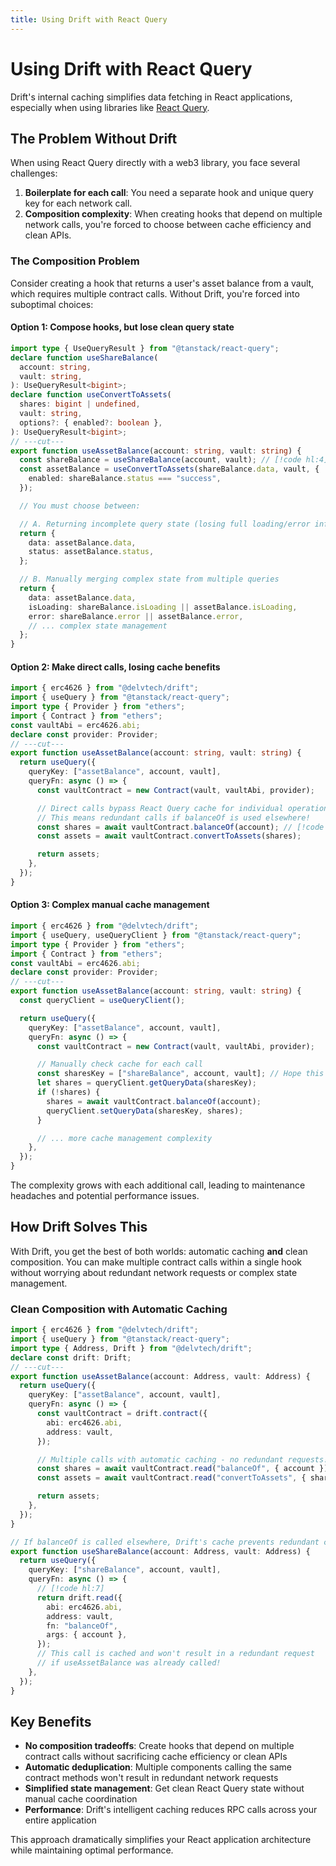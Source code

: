 ```yaml
---
title: Using Drift with React Query
---
```


# Using Drift with React Query

Drift's internal caching simplifies data fetching in React applications,
especially when using libraries like [React
Query](https://tanstack.com/query/latest).

## The Problem Without Drift

When using React Query directly with a web3 library, you face several
challenges:

1. **Boilerplate for each call**: You need a separate hook and unique query key
   for each network call.
2. **Composition complexity**: When creating hooks that depend on multiple
   network calls, you're forced to choose between cache efficiency and clean
   APIs.

### The Composition Problem

Consider creating a hook that returns a user's asset balance from a vault, which
requires multiple contract calls. Without Drift, you're forced into suboptimal
choices:

#### Option 1: Compose hooks, but lose clean query state

```ts twoslash
import type { UseQueryResult } from "@tanstack/react-query";
declare function useShareBalance(
  account: string,
  vault: string,
): UseQueryResult<bigint>;
declare function useConvertToAssets(
  shares: bigint | undefined,
  vault: string,
  options?: { enabled?: boolean },
): UseQueryResult<bigint>;
// ---cut---
export function useAssetBalance(account: string, vault: string) {
  const shareBalance = useShareBalance(account, vault); // [!code hl:4]
  const assetBalance = useConvertToAssets(shareBalance.data, vault, {
    enabled: shareBalance.status === "success",
  });

  // You must choose between:

  // A. Returning incomplete query state (losing full loading/error info)
  return {
    data: assetBalance.data,
    status: assetBalance.status,
  };

  // B. Manually merging complex state from multiple queries
  return {
    data: assetBalance.data,
    isLoading: shareBalance.isLoading || assetBalance.isLoading,
    error: shareBalance.error || assetBalance.error,
    // ... complex state management
  };
}
```

#### Option 2: Make direct calls, losing cache benefits

```ts twoslash
import { erc4626 } from "@delvtech/drift";
import { useQuery } from "@tanstack/react-query";
import type { Provider } from "ethers";
import { Contract } from "ethers";
const vaultAbi = erc4626.abi;
declare const provider: Provider;
// ---cut---
export function useAssetBalance(account: string, vault: string) {
  return useQuery({
    queryKey: ["assetBalance", account, vault],
    queryFn: async () => {
      const vaultContract = new Contract(vault, vaultAbi, provider);

      // Direct calls bypass React Query cache for individual operations
      // This means redundant calls if balanceOf is used elsewhere!
      const shares = await vaultContract.balanceOf(account); // [!code hl:2]
      const assets = await vaultContract.convertToAssets(shares);

      return assets;
    },
  });
}
```

#### Option 3: Complex manual cache management

```ts twoslash
import { erc4626 } from "@delvtech/drift";
import { useQuery, useQueryClient } from "@tanstack/react-query";
import type { Provider } from "ethers";
import { Contract } from "ethers";
const vaultAbi = erc4626.abi;
declare const provider: Provider;
// ---cut---
export function useAssetBalance(account: string, vault: string) {
  const queryClient = useQueryClient();

  return useQuery({
    queryKey: ["assetBalance", account, vault],
    queryFn: async () => {
      const vaultContract = new Contract(vault, vaultAbi, provider);

      // Manually check cache for each call
      const sharesKey = ["shareBalance", account, vault]; // Hope this is right! // [!code hl:6]
      let shares = queryClient.getQueryData(sharesKey);
      if (!shares) {
        shares = await vaultContract.balanceOf(account);
        queryClient.setQueryData(sharesKey, shares);
      }

      // ... more cache management complexity
    },
  });
}
```

The complexity grows with each additional call, leading to maintenance headaches
and potential performance issues.

## How Drift Solves This

With Drift, you get the best of both worlds: automatic caching **and** clean
composition. You can make multiple contract calls within a single hook without
worrying about redundant network requests or complex state management.

### Clean Composition with Automatic Caching

```ts twoslash
import { erc4626 } from "@delvtech/drift";
import { useQuery } from "@tanstack/react-query";
import type { Address, Drift } from "@delvtech/drift";
declare const drift: Drift;
// ---cut---
export function useAssetBalance(account: Address, vault: Address) {
  return useQuery({
    queryKey: ["assetBalance", account, vault],
    queryFn: async () => {
      const vaultContract = drift.contract({
        abi: erc4626.abi,
        address: vault,
      });

      // Multiple calls with automatic caching - no redundant requests!
      const shares = await vaultContract.read("balanceOf", { account }); // [!code hl:2]
      const assets = await vaultContract.read("convertToAssets", { shares });

      return assets;
    },
  });
}

// If balanceOf is called elsewhere, Drift's cache prevents redundant calls
export function useShareBalance(account: Address, vault: Address) {
  return useQuery({
    queryKey: ["shareBalance", account, vault],
    queryFn: async () => {
      // [!code hl:7]
      return drift.read({
        abi: erc4626.abi,
        address: vault,
        fn: "balanceOf",
        args: { account },
      });
      // This call is cached and won't result in a redundant request
      // if useAssetBalance was already called!
    },
  });
}
```

## Key Benefits

- **No composition tradeoffs**: Create hooks that depend on multiple contract
  calls without sacrificing cache efficiency or clean APIs
- **Automatic deduplication**: Multiple components calling the same contract
  methods won't result in redundant network requests
- **Simplified state management**: Get clean React Query state without manual
  cache coordination
- **Performance**: Drift's intelligent caching reduces RPC calls across your
  entire application

This approach dramatically simplifies your React application architecture while
maintaining optimal performance.
